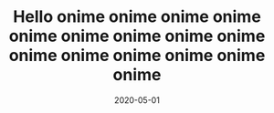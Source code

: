 ---
title: Hello onime onime onime onime onime onime onime onime onime onime onime onime onime onime onime 
slug: onime
date: 2020-05-01
postImage: tyan.png
---